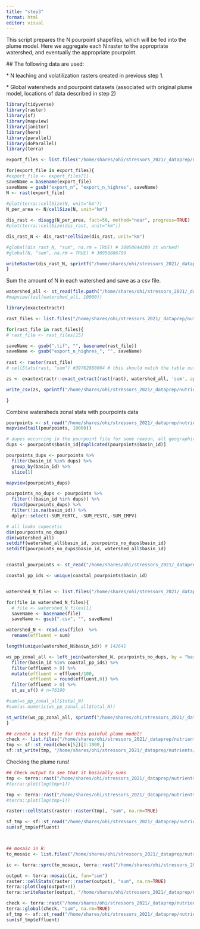 ```yaml
---
title: "step3"
format: html
editor: visual
---
```


This script prepares the N pourpoint shapefiles, which will be fed into the plume model. Here we aggregate each N raster to the appropriate watershed, and eventually the appropriate pourpoint.

\## The following data are used:

\* N leaching and volatilization rasters created in previous step 1.

\* Global watersheds and pourpoint datasets (associated with original plume model, locations of data described in step 2)

```r
library(tidyverse)
library(raster)
library(sf)
library(mapview)
library(janitor)
library(here)
library(parallel)
library(doParallel)
library(terra)

```

```r


export_files <- list.files("/home/shares/ohi/stressors_2021/_dataprep/nutrients/export_to_ocean", full=TRUE, pattern = "_n_SSP")

for(export_file in export_files){
#export_file <- export_files[1]
saveName = basename(export_file)
saveName = gsub("export_n", "export_n_highres", saveName)
N <- rast(export_file)
  
#plot(terra::cellSize(N, unit="km"))
N_per_area <- N/cellSize(N, unit="km") 

dis_rast <- disagg(N_per_area, fact=50, method="near", progress=TRUE)
#plot(terra::cellSize(dis_rast, unit="km"))

dis_rast_N <- dis_rast*cellSize(dis_rast, unit="km")

#global(dis_rast_N, "sum", na.rm = TRUE) # 30950844300 it worked!
#global(N, "sum", na.rm = TRUE) # 30950886799

writeRaster(dis_rast_N, sprintf("/home/shares/ohi/stressors_2021/_dataprep/nutrients/export_to_ocean/%s", saveName), overwrite=TRUE)
}


```

Sum the amount of N in each watershed and save as a csv file.

```r

watershed_all <- st_read(file.path("/home/shares/ohi/stressors_2021/_dataprep/nutrients/watersheds_pourpoints/watersheds_all_4326.shp"))
#mapview(tail(watershed_all, 10000))

library(exactextractr)

rast_files <- list.files("/home/shares/ohi/stressors_2021/_dataprep/nutrients/export_to_ocean", full = TRUE, pattern="highres") ## read in disaggregated raster

for(rast_file in rast_files){
# rast_file <- rast_files[15]

saveName <- gsub(".tif", "", basename(rast_file))
saveName <- gsub("export_n_highres_", "", saveName)
  
rast <- raster(rast_file)
# cellStats(rast, "sum") #39762880064 # this should match the table output below closesly

zs <- exactextractr::exact_extract(rast(rast), watershed_all, 'sum', append_cols = "basin_id", progress = TRUE)

write_csv(zs, sprintf("/home/shares/ohi/stressors_2021/_dataprep/nutrients/pourpoint_summary/%s.csv", saveName))

}


```

Combine watersheds zonal stats with pourpoints data

```r

pourpoints <- st_read("/home/shares/ohi/stressors_2021/_dataprep/nutrients/watersheds_pourpoints/pourpoints_mol.shp")
mapview(tail(pourpoints, 10000))

# dupes occurring in the pourpoint file for some reason, all geographically close, so just selecting the first one in all cases.
dups <- pourpoints$basin_id[duplicated(pourpoints$basin_id)]

pourpoints_dups <- pourpoints %>%
  filter(basin_id %in% dups) %>%
  group_by(basin_id) %>%
  slice(1)

mapview(pourpoints_dups)

pourpoints_no_dups <- pourpoints %>%
  filter(!(basin_id %in% dups)) %>%
  rbind(pourpoints_dups) %>%
  filter(!is.na(basin_id)) %>%
  dplyr::select(-SUM_FERTC, -SUM_PESTC,-SUM_IMPV)

# all looks copecetic
dim(pourpoints_no_dups)
dim(watershed_all)
setdiff(watershed_all$basin_id, pourpoints_no_dups$basin_id)
setdiff(pourpoints_no_dups$basin_id, watershed_all$basin_id)


coastal_pourpoints <- st_read("/home/shares/ohi/stressors_2021/_dataprep/nutrients/watersheds_pourpoints/coastal_pourpoints.shp")

coastal_pp_ids <- unique(coastal_pourpoints$basin_id)


watershed_N_files <- list.files("/home/shares/ohi/stressors_2021/_dataprep/nutrients/pourpoint_summary/", full=TRUE)

for(file in watershed_N_files){             
  # file <- watershed_N_files[1]
  saveName <- basename(file)
  saveName <- gsub(".csv", "", saveName) 

watershed_N <- read.csv(file)  %>%
  rename(effluent = sum)

length(unique(watershed_N$basin_id)) # 142641 

ws_pp_zonal_all <- left_join(watershed_N, pourpoints_no_dups, by = "basin_id") %>%
  filter(basin_id %in% coastal_pp_ids) %>%
  filter(effluent > 0) %>%
  mutate(effluent = effluent/100,
         effluent = round(effluent,0)) %>%
  filter(effluent > 0) %>%
  st_as_sf() # n=76190

#sum(ws_pp_zonal_all$total_N)
#sum(as.numeric(ws_pp_zonal_all$total_N))

st_write(ws_pp_zonal_all, sprintf("/home/shares/ohi/stressors_2021/_dataprep/nutrients/plume_data/%s.shp", saveName),delete_dsn = TRUE)
}

## create a test file for this painful plume model!
check <- list.files("/home/shares/ohi/stressors_2021/_dataprep/nutrients/plume_data_real/", full=TRUE)
tmp <- sf::st_read(check[5])[1:1000,]
sf::st_write(tmp, "/home/shares/ohi/stressors_2021/_dataprep/nutrients/plume_data/SSP1_medium_term.shp")


```

Checking the plume runs!

```r

## Check output to see that it basically sums
tmp <- terra::rast("/home/shares/ohi/stressors_2021/_dataprep/nutrients/plumes/output_ssp5_medium-term/subsets/effluent_sub7.tif")
#terra::plot(log(tmp+1))

tmp <- terra::rast("/home/shares/ohi/stressors_2021/_dataprep/nutrients/output/N_plume/SSP5_medium-term_joined.tif")
#terra::plot(log(tmp+1))

raster::cellStats(raster::raster(tmp), "sum", na.rm=TRUE)

sf_tmp <- sf::st_read("/home/shares/ohi/stressors_2021/_dataprep/nutrients/plume_data/SSP5_medium-term.shp")
sum(sf_tmp$effluent)



## mosaic in R:
to_mosaic <- list.files("/home/shares/ohi/stressors_2021/_dataprep/nutrients/plumes/output_ssp5_near-term/subsets", pattern=".tif", full=TRUE)

ic <- terra::sprc(to_mosaic, terra::rast("/home/shares/ohi/stressors_2021/_dataprep/nutrients/output/N_plume/SSP5_current_joined.tif"))

output <- terra::mosaic(ic, fun="sum")
raster::cellStats(raster::raster(output), "sum", na.rm=TRUE)
terra::plot(log(output+1))
terra::writeRaster(output, "/home/shares/ohi/stressors_2021/_dataprep/nutrients/output/N_plume/SSP5_near-term_joined.tif", overwrite=TRUE)

check <- terra::rast("/home/shares/ohi/stressors_2021/_dataprep/nutrients/output/N_plume/SSP5_near-term_joined.tif")
terra::global(check, "sum", na.rm=TRUE)
sf_tmp <- sf::st_read("/home/shares/ohi/stressors_2021/_dataprep/nutrients/plume_data_real/SSP5_near-term.shp")
sum(sf_tmp$effluent)


```
